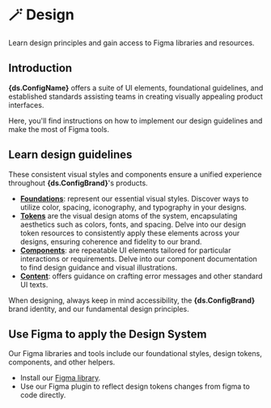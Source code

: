 
# 🪄 Design

Learn design principles and gain access to Figma libraries and resources.

## Introduction

**{ds.ConfigName}** offers a suite of UI elements, foundational guidelines, and established standards assisting teams in creating visually appealing product interfaces.

Here, you'll find instructions on how to implement our design guidelines and make the most of Figma tools.


## Learn design guidelines

These consistent visual styles and components ensure a unified experience throughout **{ds.ConfigBrand}**'s products.

- **[Foundations](/documentation/foundations)**: represent our essential visual styles. Discover ways to utilize color, spacing, iconography, and typography in your designs.
- **[Tokens](/documentation/tokens)** are the visual design atoms of the system, encapsulating aesthetics such as colors, fonts, and spacing. Delve into our design token resources to consistently apply these elements across your designs, ensuring coherence and fidelity to our brand.
- **[Components](/documentation/components)**: are repeatable UI elements tailored for particular interactions or requirements. Delve into our component documentation to find design guidance and visual illustrations.
- **[Content](/documentation/content)**: offers guidance on crafting error messages and other standard UI texts.

When designing, always keep in mind accessibility, the **{ds.ConfigBrand}** brand identity, and our fundamental design principles.

## Use Figma to apply the Design System

Our Figma libraries and tools include our foundational styles, design tokens, components, and other helpers.

- Install our [Figma library](https://www.figma.com/file/acdO58jx9zgGfkKu6htrx2/%F0%9F%94%B5-Al-dente--%3E-Fusillo-Design-System?type=design&node-id=163%3A290&mode=design&t=iiY3L96FlJ41Eh2v-1).
- Use our Figma plugin to reflect design tokens changes from figma to code directly.
